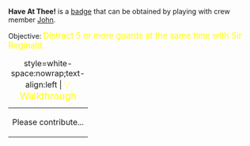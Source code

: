 '''Have At Thee!''' is a [[Badges|badge]] that can be obtained by playing with crew member [[John_Hughes_Mercury|John]].

Objective: <big style="color:yellow">Distract 5 or more guards at the same time with Sir Reginald.</big>

{| class="mw-collapsible mw-collapsed"
|+ style=white-space:nowrap;text-align:left | <big style="color:yellow">💡 Walkthrough</big>
|-
| Please contribute...
|}